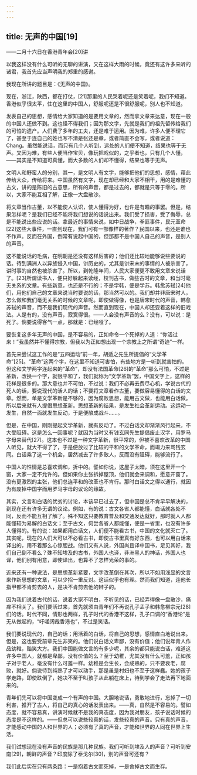 ```yaml
---
---
---
```

title: 无声的中国[19]
---




——二月十六日在香港青年会[20]讲

以我这样没有什么可听的无聊的讲演，又在这样大雨的时候，竟还有这许多来听的诸君，我首先应当声明我的郑重的感谢。

我现在所讲的题目是：《无声的中国》。

现在，浙江，陕西，都在打仗，[21]那里的人民哭着呢还是笑着呢，我们不知道。香港似乎很太平，住在这里的中国人，舒服呢还是不很舒服呢，别人也不知道。

发表自己的思想，感情给大家知道的是要用文章的，然而拿文章来达意，现在一般的中国人还做不到。这也怪不得我们；因为那文字，先就是我们的祖先留传给我们的可怕的遗产。人们费了多年的工夫，还是难于运用。因为难，许多人便不理它了，甚至于连自己的姓也写不清是张还是章，或者简直不会写，或者说道：Chang。虽然能说话，而只有几个人听到，远处的人们便不知道，结果也等于无声。又因为难，有些人便当作宝贝，像玩把戏似的，之乎者也，只有几个人懂，——其实是不知道可真懂，而大多数的人们却不懂得，结果也等于无声。

文明人和野蛮人的分别，其一，是文明人有文字，能够把他们的思想，感情，藉此传给大众，传给将来。中国虽然有文字，现在却已经和大家不相干，用的是难懂的古文，讲的是陈旧的古意思，所有的声音，都是过去的，都就是只等于零的。所以，大家不能互相了解，正像一大盘散沙。

将文章当作古董，以不能使人认识，使人懂得为好，也许是有趣的事罢。但是，结果怎样呢？是我们已经不能将我们想说的话说出来。我们受了损害，受了侮辱，总是不能说出些应说的话。拿最近的事情来说，如中日战争，拳匪事件，民元革命[22]这些大事件，一直到现在，我们可有一部像样的著作？民国以来，也还是谁也不作声。反而在外国，倒常有说起中国的，但那都不是中国人自己的声音，是别人的声音。

这不能说话的毛病，在明朝是还没有这样厉害的；他们还比较地能够说些要说的话。待到满洲人以异族侵入中国，讲历史的，尤其是讲宋末的事情的人被杀害了，讲时事的自然也被杀害了。所以，到乾隆年间，人民大家便更不敢用文章来说话了。[23]所谓读书人，便只好躲起来读经，校刊古书，做些古时的文章，和当时毫无关系的文章。有些新意，也还是不行的；不是学韩，便是学苏。韩愈苏轼[24]他们，用他们自己的文章来说当时要说的话，那当然可以的。我们却并非唐宋时人，怎么做和我们毫无关系的时候的文章呢。即使做得像，也是唐宋时代的声音，韩愈苏轼的声音，而不是我们现代的声音。然而直到现在，中国人却还耍着这样的旧戏法。人是有的，没有声音，寂寞得很。——人会没有声音的么？没有，可以说：是死了。倘要说得客气一点，那就是：已经哑了。

要恢复这多年无声的中国，是不容易的，正如命令一个死掉的人道：“你活过来！”我虽然并不懂得宗教，但我以为正如想出现一个宗教上之所谓“奇迹”一样。

首先来尝试这工作的是“五四运动”前一年，胡适之先生所提倡的“文学革命”[25]。“革命”这两个字，在这里不知道可害怕，有些地方是一听到就害怕的。但这和文学两字连起来的“革命”，却没有法国革命[26]的“革命”那么可怕，不过是革新，改换一个字，就很平和了，我们就称为“文学革新”罢，中国文字上，这样的花样是很多的。那大意也并不可怕，不过说：我们不必再去费尽心机，学说古代的死人的话，要说现代的活人的话；不要将文章看作古董，要做容易懂得的白话的文章。然而，单是文学革新是不够的，因为腐败思想，能用古文做，也能用白话做。所以后来就有人提倡思想革新。思想革新的结果，是发生社会革新运动。这运动一发生，自然一面就发生反动，于是便酿成战斗……。

但是，在中国，刚刚提起文学革新，就有反动了。不过白话文却渐渐风行起来，不大受阻碍。这是怎么一回事呢？就因为当时又有钱玄同先生提倡废止汉字，用罗马字母来替代[27]。这本也不过是一种文字革新，很平常的，但被不喜欢改革的中国人听见，就大不得了了，于是便放过了比较的平和的文学革命，而竭力来骂钱玄同。白话乘了这一个机会，居然减去了许多敌人，反而没有阻碍，能够流行了。

中国人的性情是总喜欢调和，折中的。譬如你说，这屋子太暗，须在这里开一个窗，大家一定不允许的。但如果你主张拆掉屋顶，他们就会来调和，愿意开窗了。没有更激烈的主张，他们总连平和的改革也不肯行。那时白话文之得以通行，就因为有废掉中国字而用罗马字母的议论的缘故。

其实，文言和白话的优劣的讨论，本该早已过去了，但中国是总不肯早早解决的，到现在还有许多无谓的议论。例如，有的说：古文各省人都能懂，白话就各处不同，反而不能互相了解了。殊不知这只要教育普及和交通发达就好，那时就人人都能懂较为易解的白话文；至于古文，何尝各省人都能懂，便是一省里，也没有许多人懂得的。有的说：如果都用白话文，人们便不能看古书，中国的文化就灭亡了。其实呢，现在的人们大可以不必看古书，即使古书里真有好东西，也可以用白话来译出的，用不着那么心惊胆战。他们又有人说，外国尚且译中国书，足见其好，我们自己倒不看么？殊不知埃及的古书，外国人也译，非洲黑人的神话，外国人也译，他们别有用意，即使译出，也算不了怎样光荣的事的。

近来还有一种说法，是思想革新紧要，文字改革倒在其次，所以不如用浅显的文言来作新思想的文章，可以少招一重反对。这话似乎也有理。然而我们知道，连他长指甲都不肯剪去的人，是决不肯剪去他的辫子的。

因为我们说着古代的话，说着大家不明白，不听见的话，已经弄得像一盘散沙，痛痒不相关了。我们要活过来，首先就须由青年们不再说孔子孟子和韩愈柳宗元[28]们的话。时代不同，情形也两样，孔子时代的香港不这样，孔子口调的“香港论”是无从做起的，“吁嗟阔哉香港也”，不过是笑话。

我们要说现代的，自己的话；用活着的白话，将自己的思想，感情直白地说出来。但是，这也要受前辈先生非笑的。他们说白话文卑鄙，没有价值；他们说年青人作品幼稚，贻笑大方。我们中国能做文言的有多少呢，其余的都只能说白话，难道这许多中国人，就都是卑鄙，没有价值的么？至于幼稚，尤其没有什么可羞，正如孩子对于老人，毫没有什么可羞一样。幼稚是会生长，会成熟的，只不要衰老，腐败，就好。倘说待到纯熟了才可以动手，那是虽是村妇也不至于这样蠢。她的孩子学走路，即使跌倒了，她决不至于叫孩子从此躺在床上，待到学会了走法再下地面来的。

青年们先可以将中国变成一个有声的中国。大胆地说话，勇敢地进行，忘掉了一切利害，推开了古人，将自己的真心的话发表出来。——真，自然是不容易的。譬如态度，就不容易真，讲演时候就不是我的真态度，因为我对朋友，孩子说话时候的态度是不这样的。——但总可以说些较真的话，发些较真的声音。只有真的声音，才能感动中国的人和世界的人；必须有了真的声音，才能和世界的人同在世界上生活。

我们试想现在没有声音的民族是那几种民族。我们可听到埃及人的声音？可听到安南[29]，朝鲜的声音？印度除了泰戈尔[30]，别的声音可还有？

我们此后实在只有两条路：一是抱着古文而死掉，一是舍掉古文而生存。